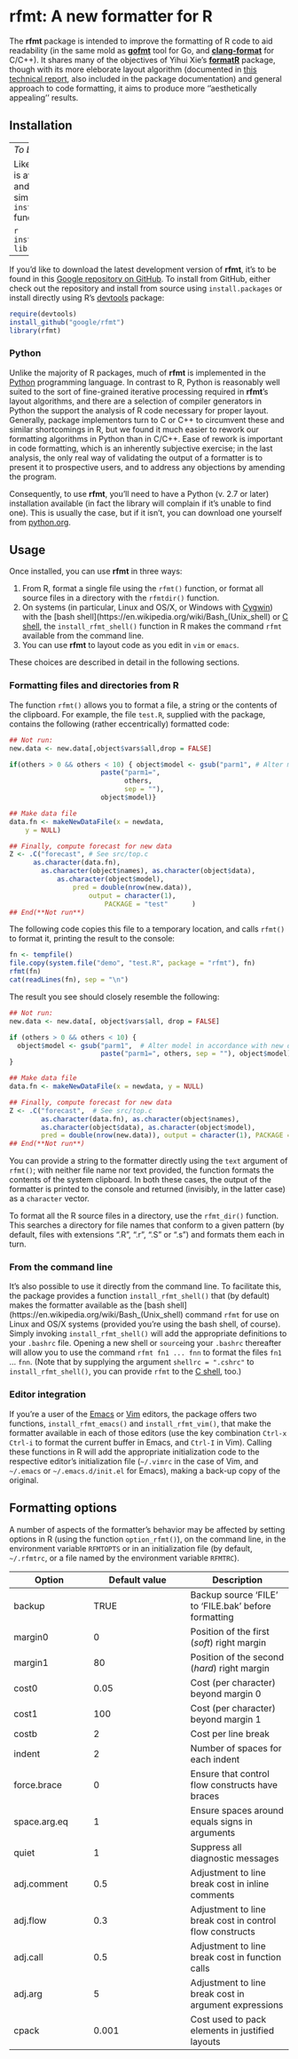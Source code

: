 <!--
%\VignetteEngine{knitr::rmarkdown}
%\VignetteIndexEntry{rfmt - A new formatter for R}
-->

# **rfmt**: A new formatter for R

The **rfmt** package is intended to improve the formatting of R code to aid readability (in the same mold as [**gofmt**](https://golang.org/cmd/gofmt/) tool
for Go, and [**clang-format**](http://clang.llvm.org/docs/ClangFormat.html) for
C/C++). It shares many of the objectives of Yihui Xie's [**formatR**](https://cran.r-project.org/web/packages/formatR/index.html) package, though with its more eleborate layout algorithm (documented in [this technical report](http://research.google.com/pubs/pub44667.html), also included in the package documentation) and general approach to code formatting, it aims to produce more ''aesthetically appealing'' results.

## Installation

----
_To be completed_

Like all R packages, **rfmt** is available from [CRAN](http://cran.rstudio.com/package=rfmt), and can be installed simply using R's `install.packages` function:

```r
install.packages("rfmt")
library(rfmt)
```
----

If you'd like to download the latest development version of **rfmt**, it's 
to be found in this [Google repository on GitHub](https://github.com/google/rfmt). To install from GitHub, either check out the repository and install from source using `install.packages` or install directly using R's [devtools](https://cran.r-project.org/web/packages/devtools/index.html) package:

```r
require(devtools)
install_github("google/rfmt")
library(rfmt)
```

### Python

Unlike the majority of R packages, much of **rfmt** is implemented in the [Python](https://www.python.org/) programming language. In contrast to R, Python is reasonably well suited to the sort of fine-grained iterative processing required in **rfmt**'s layout algorithms, and there are a selection of compiler generators in Python the support the analysis of R code necessary for proper layout. Generally, package implementors turn to C or C++ to circumvent these and similar shortcomings in R, but we found it much easier to rework our formatting algorithms in Python than in C/C++. Ease of rework is important in code formatting, which is an inherently subjective exercise; in the last analysis, the only real way of validating the output of a formatter is to present it to prospective users, and to address any objections by amending the program.

Consequently, to use **rfmt**, you'll need to have a Python (v. 2.7 or later) installation available (in fact the library will complain if it's unable to find one). This is usually the case, but if it isn't, you can download one yourself from [python.org](https://www.python.org/downloads/release/python-2711/).

## Usage

Once installed, you can use **rfmt** in three ways:

1. From R, format a single file using the `rfmt()` function, or format all source files in a directory with the `rfmtdir()` function.
2. On systems (in particular, Linux and OS/X, or Windows with [Cygwin](https://www.cygwin.com/)) with the [bash shell](https://en.wikipedia.org/wiki/Bash_(Unix_shell) or [C shell](https://en.wikipedia.org/wiki/C_shell), the `install_rfmt_shell()` function in R makes the command `rfmt` available from the command line.
3. You can use **rfmt** to layout code as you edit in `vim` or `emacs`.

These choices are described in detail in the following sections.

### Formatting files and directories from R

The function `rfmt()` allows you to format a file, a string or the contents of the clipboard. For example, the file `test.R`, supplied with the package, contains the following (rather eccentrically) formatted code:

```r
## Not run:
new.data <- new.data[,object$vars$all,drop = FALSE]

if(others > 0 && others < 10) { object$model <- gsub("parm1", # Alter model in accordance with new data
                       paste("parm1=",
                             others, 
                             sep = ""),
                       object$model)}

## Make data file
data.fn <- makeNewDataFile(x = newdata, 
    y = NULL)

## Finally, compute forecast for new data
Z <- .C("forecast", # See src/top.c
      as.character(data.fn),
        as.character(object$names), as.character(object$data),
            as.character(object$model),
                pred = double(nrow(new.data)),    
                    output = character(1),
                        PACKAGE = "test"      )
## End(**Not run**)
```

The following code copies this file to a temporary location, and calls `rfmt()` to format it, printing the result to the console:

```r
fn <- tempfile()
file.copy(system.file("demo", "test.R", package = "rfmt"), fn)
rfmt(fn)
cat(readLines(fn), sep = "\n")
```

The result you see should closely resemble the following:

```r
## Not run:
new.data <- new.data[, object$vars$all, drop = FALSE]

if (others > 0 && others < 10) {
  object$model <- gsub("parm1",  # Alter model in accordance with new data
                       paste("parm1=", others, sep = ""), object$model)
}

## Make data file
data.fn <- makeNewDataFile(x = newdata, y = NULL)

## Finally, compute forecast for new data
Z <- .C("forecast",  # See src/top.c
        as.character(data.fn), as.character(object$names),
        as.character(object$data), as.character(object$model),
        pred = double(nrow(new.data)), output = character(1), PACKAGE = "test")
## End(**Not run**)
```

You can provide a string to the formatter directly using the `text` argument of `rfmt()`; with neither file name nor text provided, the function formats the contents of the system clipboard. In both these cases, the output of the formatter is printed to the console and returned (invisibly, in the latter case) as a `character` vector.

To format all the R source files in a directory, use the `rfmt_dir()` function. This searches a directory for file names that conform to a given pattern (by default, files with extensions ".R", ".r", ".S" or ".s") and formats them each in turn.

### From the command line

It's also possible to use it directly from the command line. To facilitate this, the package provides a function `install_rfmt_shell()` that (by default) makes the formatter available as the [bash shell](https://en.wikipedia.org/wiki/Bash_(Unix_shell) command `rfmt` for use on Linux and OS/X systems (provided you're using the bash shell, of course). Simply invoking `install_rfmt_shell()` will add the appropriate definitions to your `.bashrc` file. Opening a new shell or `source`ing your `.bashrc` thereafter will allow you to use the command `rfmt fn1 ... fnn` to format the files `fn1` ... `fnn`. (Note that by supplying the argument `shellrc = ".cshrc"` to `install_rfmt_shell()`, you can provide `rfmt` to the [C shell](https://en.wikipedia.org/wiki/C_shell), too.)

### Editor integration

If you're a user of the [Emacs](https://www.gnu.org/software/emacs/) or [Vim](http://www.vim.org/) editors, the package offers two functions, `install_rfmt_emacs()` and `install_rfmt_vim()`, that make the formatter available in each of those editors (use the key combination `Ctrl-x Ctrl-i` to format the current buffer in Emacs, and `Ctrl-I` in Vim). Calling these functions in R will add the appropriate initialization code to the respective editor's initialization file (`~/.vimrc` in the case of Vim, and `~/.emacs` or `~/.emacs.d/init.el` for Emacs), making a back-up copy of the original.

## Formatting options

A number of aspects of the formatter's behavior may be affected by setting options in R (using the function `option_rfmt()`), on the command line, in the environment variable `RFMTOPTS` or in an initialization file (by default, `~/.rfmtrc`, or a file named by the environment variable `RFMTRC`).

Option        |  Default value  | Description
--------------|-----------------|------------------
backup        |  TRUE           | Backup source 'FILE' to 'FILE.bak' before formatting
margin0       |  0              | Position of the first (_soft_) right margin
margin1       |  80             | Position of the second (_hard_) right margin
cost0         |  0.05           | Cost (per character) beyond margin 0
cost1         |  100            | Cost (per character) beyond margin 1
costb         |  2              | Cost per line break
indent        |  2              | Number of spaces for each indent
force.brace   |  0              | Ensure that control flow constructs have braces
space.arg.eq  |  1              | Ensure spaces around equals signs in arguments
quiet         |  1              | Suppress all diagnostic messages
adj.comment   |  0.5            | Adjustment to line break cost in inline comments
adj.flow      |  0.3            | Adjustment to line break cost in control flow constructs
adj.call      |  0.5            | Adjustment to line break cost in function calls
adj.arg       |  5              | Adjustment to line break cost in argument expressions
cpack         |  0.001          | Cost used to pack elements in justified layouts




